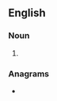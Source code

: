 ==English==

===Noun===
{{head|en|noun plural form}}

# {{plural of|halloo|lang=en}}

===Anagrams===
* {{anagrams|en|holloas}}